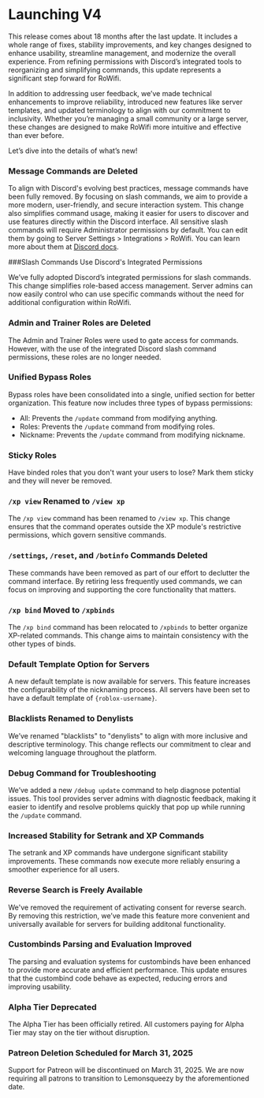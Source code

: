 # Launching V4

This release comes about 18 months after the last update. It includes a whole range of fixes, stability 
improvements, and key changes designed to enhance usability, streamline management, and modernize the 
overall experience. From refining permissions with Discord’s integrated tools to reorganizing and simplifying 
commands, this update represents a significant step forward for RoWifi.

In addition to addressing user feedback, we’ve made technical enhancements to improve reliability, introduced 
new features like server templates, and updated terminology to align with our commitment to inclusivity. Whether 
you’re managing a small community or a large server, these changes are designed to make RoWifi more intuitive 
and effective than ever before.

Let’s dive into the details of what’s new!

### Message Commands are Deleted

To align with Discord's evolving best practices, message commands have been fully removed. By focusing on slash commands, 
we aim to provide a more modern, user-friendly, and secure interaction system. This change also simplifies command usage, 
making it easier for users to discover and use features directly within the Discord interface. All sensitive slash commands
will require Administrator permissions by default. You can edit them by going to Server Settings > Integrations > RoWifi.
You can learn more about them at [Discord docs](https://support-apps.discord.com/hc/en-us/articles/26501869403159-Command-Permissions).

###Slash Commands Use Discord's Integrated Permissions

We’ve fully adopted Discord’s integrated permissions for slash commands. This change simplifies role-based access management. Server admins can now 
easily control who can use specific commands without the need for additional configuration within RoWifi.

### Admin and Trainer Roles are Deleted

The Admin and Trainer Roles were used to gate access for commands. However, with the use of the integrated Discord slash command permissions, 
these roles are no longer needed.

### Unified Bypass Roles

Bypass roles have been consolidated into a single, unified section for better organization. This feature now includes three types of bypass permissions:

- All: Prevents the `/update` command from modifying anything.
- Roles: Prevents the `/update` command from modifying roles.
- Nickname: Prevents the `/update` command from modifying nickname.

### Sticky Roles

Have binded roles that you don't want your users to lose? Mark them sticky and they will never be removed.

### `/xp view` Renamed to `/view xp`

The `/xp view` command has been renamed to `/view xp`. This change ensures that the command operates outside the XP module's 
restrictive permissions, which govern sensitive commands.

### `/settings`, `/reset`, and `/botinfo` Commands Deleted

These commands have been removed as part of our effort to declutter the command interface. By retiring less frequently used commands, we can focus 
on improving and supporting the core functionality that matters.

### `/xp bind` Moved to `/xpbinds`

The `/xp bind` command has been relocated to `/xpbinds` to better organize XP-related commands. This change 
aims to maintain consistency with the other types of binds.

### Default Template Option for Servers

A new default template is now available for servers. This feature increases the configurability of the nicknaming process. All servers have been set
to have a default template of `{roblox-username}`.

### Blacklists Renamed to Denylists

We’ve renamed "blacklists" to "denylists" to align with more inclusive and descriptive terminology. This change reflects our commitment 
to clear and welcoming language throughout the platform.

### Debug Command for Troubleshooting
We’ve added a new `/debug update` command to help diagnose potential issues. This tool provides server admins with 
diagnostic feedback, making it easier to identify and resolve problems quickly that pop up while running the `/update` command.

### Increased Stability for Setrank and XP Commands

The setrank and XP commands have undergone significant stability improvements. These commands now execute more reliably
ensuring a smoother experience for all users.

### Reverse Search is Freely Available

We've removed the requirement of activating consent for reverse search. By removing this restriction, we’ve made this feature more 
convenient and universally available for servers for building additonal functionality.

### Custombinds Parsing and Evaluation Improved

The parsing and evaluation systems for custombinds have been enhanced to provide more accurate and efficient performance. This update 
ensures that the custombind code behave as expected, reducing errors and improving usability.

### Alpha Tier Deprecated

The Alpha Tier has been officially retired. All customers paying for Alpha Tier may stay on the tier without disruption.

### Patreon Deletion Scheduled for March 31, 2025

Support for Patreon will be discontinued on March 31, 2025. We are now requiring all patrons to transition to Lemonsqueezy by the aforementioned date.
